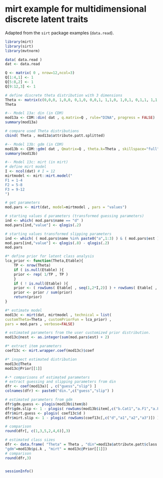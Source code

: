# mirt example for multidimensional discrete latent traits

Adapted from the `sirt` package  examples (`data.read`).

```r
library(mirt)
library(sirt)
library(mvtnorm)

data( data.read )
dat <- data.read

Q <- matrix( 0 , nrow=12,ncol=3)
Q[1:4,1] <- 1
Q[5:8,2] <- 1
Q[9:12,3] <- 1

# define discrete theta distribution with 3 dimensions
Theta <- matrix(c(0,0,0, 1,0,0, 0,1,0, 0,0,1, 1,1,0, 1,0,1, 0,1,1, 1,1,1), ncol=3, byrow=TRUE)
Theta

#-- Model 13a: din (in CDM)
mod13a <- CDM::din( dat , q.matrix=Q , rule="DINA", progress = FALSE)
summary(mod13a)

# compare used Theta distributions
cbind( Theta , mod13a$attribute.patt.splitted)

#-- Model 13b: gdm (in CDM)
mod13b <- CDM::gdm( dat , Qmatrix=Q , theta.k=Theta , skillspace="full")
summary(mod13b)

#-- Model 13c: mirt (in mirt)
# define mirt model
I <- ncol(dat) # I = 12
mirtmodel <- mirt::mirt.model("
F1 = 1-4
F2 = 5-8
F3 = 9-12
")

# get parameters
mod.pars <- mirt(dat, model=mirtmodel , pars = "values")

# starting values d parameters (transformed guessing parameters)
ind <- which( mod.pars$name == "d" )
mod.pars[ind,"value"] <- qlogis(.2)

# starting values transformed slipping parameters
ind <- which( ( mod.pars$name %in% paste0("a",1:3) ) & ( mod.pars$est ) )
mod.pars[ind,"value"] <- qlogis(.8) - qlogis(.2)
mod.pars

#* define prior for latent class analysis
lca_prior <- function(Theta,Etable){
    TP <- nrow(Theta)
    if ( is.null(Etable) ){
    prior <- rep( 1/TP , TP )
    }
    if ( ! is.null(Etable) ){
    prior <- ( rowSums( Etable[ , seq(1,2*I,2)] ) + rowSums( Etable[ , seq(2,2*I,2)]))}
    prior <- prior / sum(prior)
    return(prior)
}

#* estimate model
mod13c <- mirt(dat, mirtmodel , technical = list(
customTheta=Theta , customPriorFun = lca_prior) ,
pars = mod.pars , verbose=FALSE)

# estimated parameters from the user customized prior distribution.
mod13c@nest <- as.integer(sum(mod.pars$est) + 2)

#* extract item parameters
coef13c <- mirt.wrapper.coef(mod13c)$coef

#* inspect estimated distribution
mod13c@Theta
mod13c@Prior[[1]]

#-* comparisons of estimated parameters
# extract guessing and slipping parameters from din
dfr <- coef(mod13a)[ , c("guess","slip") ]
colnames(dfr) <- paste0("din.",c("guess","slip") )

# estimated parameters from gdm
dfr$gdm.guess <- plogis(mod13b$item$b)
dfr$gdm.slip <- 1 - plogis( rowSums(mod13b$item[,c("b.Cat1","a.F1","a.F2","a.F3")]))# estimated parameters from mirt
dfr$mirt.guess <- plogis( coef13c$d )
dfr$mirt.slip <- 1 - plogis( rowSums(coef13c[,c("d","a1","a2","a3")]) )

# comparison
round(dfr[, c(1,3,5,2,4,6)],3)

# estimated class sizes
dfr <- data.frame( "Theta" = Theta , "din"=mod13a$attribute.patt$class.prob ,
"gdm"=mod13b$pi.k , "mirt" = mod13c@Prior[[1]])
# comparison
round(dfr,3)


sessionInfo()
```